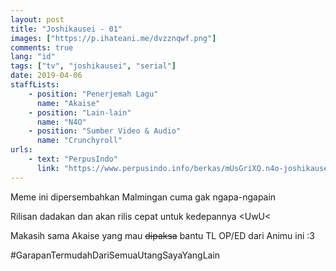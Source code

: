 ```yaml
---
layout: post
title: "Joshikausei - 01"
images: ["https://p.ihateani.me/dvzznqwf.png"]
comments: true
lang: "id"
tags: ["tv", "joshikausei", "serial"]
date: 2019-04-06
staffLists:
    - position: "Penerjemah Lagu"
      name: "Akaise"
    - position: "Lain-lain"
      name: "N4O"
    - position: "Sumber Video & Audio"
      name: "Crunchyroll"
urls:
    - text: "PerpusIndo"
      link: "https://www.perpusindo.info/berkas/mUsGriXQ.n4o-joshikausei-01-b0565479-mkv"
---
```


Meme ini dipersembahkan Malmingan cuma gak ngapa-ngapain

Rilisan dadakan dan akan rilis cepat untuk kedepannya \<UwU\<

Makasih sama Akaise yang mau ~~dipaksa~~ bantu TL OP/ED dari Animu ini :3

#GarapanTermudahDariSemuaUtangSayaYangLain
